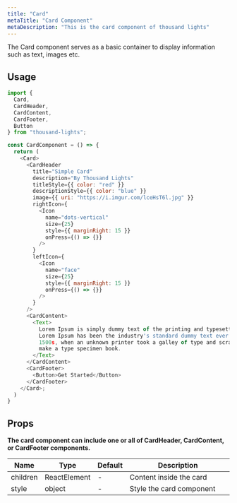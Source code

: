 ```yaml
---
title: "Card"
metaTitle: "Card Component"
metaDescription: "This is the card component of thousand lights"
---
```



The Card component serves as a basic container to display information such as text, images etc.

<Images src={cardImg} />
<Images src={coloredCardImg} />
<Images src={pinterestCardImg} />

## Usage

```javascript
import {
  Card,
  CardHeader,
  CardContent,
  CardFooter,
  Button
} from "thousand-lights";

const CardComponent = () => {
  return (
    <Card>
      <CardHeader
        title="Simple Card"
        description="By Thousand Lights"
        titleStyle={{ color: "red" }}
        descriptionStyle={{ color: "blue" }}
        image={{ uri: "https://i.imgur.com/lceHsT6l.jpg" }}
        rightIcon={
          <Icon
            name="dots-vertical"
            size={25}
            style={{ marginRight: 15 }}
            onPress={() => {}}
          />
        }
        leftIcon={
          <Icon
            name="face"
            size={25}
            style={{ marginRight: 15 }}
            onPress={() => {}}
          />
        }
      />
      <CardContent>
        <Text>
          Lorem Ipsum is simply dummy text of the printing and typesetting industry.
          Lorem Ipsum has been the industry's standard dummy text ever since the
          1500s, when an unknown printer took a galley of type and scrambled it to
          make a type specimen book.
        </Text>
      </CardContent>
      <CardFooter>
        <Button>Get Started</Button>
      </CardFooter>
    </Card>;
  )
}

```

## Props

**The card component can include one or all of CardHeader, CardContent, or CardFooter components.**

<table class="table table-bordered">
  <thead>
    <tr>
      <th>Name</th>
      <th>Type</th>
      <th>Default</th>
      <th width="50%">Description</th>
    </tr>
  </thead>
  <tbody>
    <tr>
      <td>children</td>
      <td>ReactElement</td>
      <td> - </td>
      <td>Content inside the card </td>
    </tr>
    <tr>
      <td>style</td>
      <td>object</td>
      <td> - </td>
      <td>Style the card component</td>
    </tr>
  </tbody>
</table>
<br />

<!-- ## Live Editing example

```javascript react-live=true
<button className={"btn btn-default"}>Change my text</button>
``` -->
